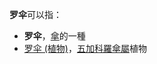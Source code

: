 '''罗伞'''可以指：

* '''罗伞'''，[[傘|傘]]的一種
* [[罗伞_(植物)|罗伞 (植物)]]，[[五加科|五加科]][[羅傘屬|羅傘屬]]植物

{{disambig|CAT=二字消歧義}}